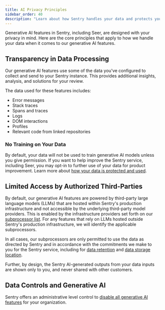 ```yaml
---
title: AI Privacy Principles
sidebar_order: 40
description: "Learn about how Sentry handles your data and protects your privacy when it comes to AI."
---
```


Generative AI features in Sentry, including Seer, are designed with your privacy in mind. Here are the core principles that apply to how we handle your data when it comes to our generative AI features.

## Transparency in Data Processing

Our generative AI features use some of the data you've configured to collect and send to your Sentry instance. This provides additional insights, analysis, and solutions for your review. 

The data used for these features includes:

- Error messages
- Stack traces
- Spans and traces
- Logs
- DOM interactions
- Profiles
- Relevant code from linked repositories

### No Training on Your Data

By default, your data will not be used to train generative AI models unless you give permission.
If you want to help improve the Sentry service, including Seer, you may opt-in to further use of your data for product improvement.  Learn more about [how your data is protected and used](/security-legal-pii/security/service-data-usage/#use-of-identifying-data-for-generative-ai-features).

## Limited Access by Authorized Third-Parties

By default, our generative AI features are powered by third-party large language models (LLMs) that are hosted within Sentry's production infrastructure and not accessible by the underlying third-party model providers. This is enabled by the infrastructure providers set forth on our [subprocessor list](/product/ai-in-sentry/ai-privacy-and-security/). For any features that rely on LLMs hosted outside Sentry's production infrastructure, we will identify the applicable subprocessors.  

In all cases, our subprocessors are only permitted to use the data as directed by Sentry and in accordance with the commitments  we make to you for the Sentry service, including for [data retention](https://sentry.io/security/#data-retention) and [data storage location](/organization/data-storage-location/).

Further, by design, the Sentry AI-generated outputs from your data inputs are shown only to you, and never shared with other customers.

## Data Controls and Generative AI

Sentry offers an administrative level control to [disable all generative AI features](/product/ai-in-sentry/#disabling-generative-ai-features) for your organization.